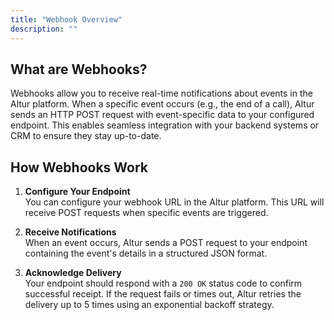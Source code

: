```yaml
---
title: "Webhook Overview"
description: ""
---
```


## What are Webhooks?

Webhooks allow you to receive real-time notifications about events in the Altur platform. When a specific event occurs (e.g., the end of a call), Altur sends an HTTP POST request with event-specific data to your configured endpoint. This enables seamless integration with your backend systems or CRM to ensure they stay up-to-date.

## How Webhooks Work

1. **Configure Your Endpoint**  
    You can configure your webhook URL in the Altur platform. This URL will receive POST requests when specific events are triggered.

2. **Receive Notifications**  
    When an event occurs, Altur sends a POST request to your endpoint containing the event's details in a structured JSON format.

3. **Acknowledge Delivery**  
    Your endpoint should respond with a `200 OK` status code to confirm successful receipt. If the request fails or times out, Altur retries the delivery up to 5 times using an exponential backoff strategy.

